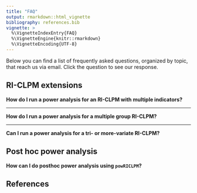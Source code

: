 ```yaml
---
title: "FAQ"
output: rmarkdown::html_vignette
bibliography: references.bib
vignette: >
  %\VignetteIndexEntry{FAQ}
  %\VignetteEngine{knitr::rmarkdown}
  %\VignetteEncoding{UTF-8}
---
```


```{=html}
<script>
function showHide(element) {
    var x = document.getElementById(element);
    if (x.style.display === "none") {
        x.style.display = "block";
    } else {
        x.style.display = "none";
    }
}
</script>
```
Below you can find a list of frequently asked questions, organized by topic, that reach us via email. Click the question to see our response.

## RI-CLPM extensions

::: {onclick="showHide('MI-RICLPM')" style="cursor: pointer; font-weight:bold"}
How do I run a power analysis for an RI-CLPM with **multiple indicators**? 
:::

::: {#MI-RICLPM style="display:none"}
Unfortunately, the `powRICLPM` package does not have the functionality (yet) to include multiple indicator extensions of the RI-CLPM. However, one can use Mplus's Monte Carlo functionalities to specify multiple indicator RI-CLPMs (MI-RICLPM) and simulate their power. Furthermore, there are some general comments to be made about the effect of including multiple indicators on power. For example, @oertzen_effect_2010 claim that the the separation of measurement error from true score variance increases power, and that this principle generalizes to all structural equation models, regardless of the regression model linking the latent variables. This implies that MI-RICLPM's have more power than the basic RI-CLPM.

To verify this, a small simulation study was performed using Mplus (model syntax for these simulations can be found on [GitHub](https://github.com/JeroenDMulder/powRICLPM/)). 10,000 datasets were generated from an MI-RICLPM with a latent factor per occasion and with three indicators. These factors contain a trait-like part that is captured by the higher-order random intercepts, and a state-like part that is used to capture the dynamics over time (see bottom panel of Figure 3 in @mulder_three_2021). The factor loadings linking the indicators with the latent factor were set to 1, measurement error variances were set to 0.5, and the cross-lagged effects were fixed at 0.2. All other population parameter values were kept the same as in the illustrative example in Mulder (under review), implying that the proportion of measurement error in the observed variables was $20\%$. The simulated data sets were analyzed using the MI-RICLPM that generated the data (and separates out measurement error variance), and a basic RI-CLPM (assuming no measurement error, using only the first indicator). Results show that the power to detect non-zero lagged effects is indeed larger in the MI-RICLPM (ranging from 0.89 to 0.93 for the standardized cross-lagged effects of 0.2, and from 0.927 to 0.939 for the standardized autoregressive effects of 0.3) than in the basic RI-CLPM (ranging from 0.70 to 0.74 for the same standardized cross-lagged effects of 0.2, and from 0.807 to 0.827 for the standardized autoregressive effects of 0.3).

All in all, while the inclusion of multiple indicators complicates the RI-CLPM power analysis, it can be generally stated that the separation of measurement error and true score variance through the extension with multiple indicators is beneficial for the power to detect lagged effects. As measurements, especially in the social and behavioral sciences are prone to include measurement error, this extension may be well-worth considering from a power point-of-view.
:::

---

::: {onclick="showHide('MG-RICLPM')" style="cursor: pointer; font-weight:bold"}
How do I run a power analysis for a **multiple group** RI-CLPM? 
:::

::: {#MG-RICLPM style="display:none"}
The multiple group RI-CLPM is based on fitting a multiple group version of the RI-CLPM both with and without constraints across groups (e.g., the constraint of equal lagged effects), and comparing the model fit to determine whether the imposed constraints are tenable. Power thus refers to the probability of rejecting a bad-fitting model due to untenable across-group constraints in this context, rather than rejecting the null-hypothesis for a specific parameter. The effect size then refers to how much worse the constrained model fits the data compared to the more general model (with less, or no across-group constraints). Analytic solutions, like the likelihood ratio test by @satorra_power_1985 or power analyses based on the RMSEA by @maccallum_power_1996, are more efficient to use for these types of power analyses than computationally intensive Monte Carlo simulation studies. See, for example, the `SSpower()` function from the R-package `semTools` for multiple group SEM power analysis by @jak_analytical_2020, and @jorgensen_semtools_2021.
:::

---

::: {onclick="showHide('trivariate')" style="cursor: pointer; font-weight:bold"}
Can I run a power analysis for a **tri- or more-variate** RI-CLPM?
:::

::: {#trivariate style="display:none"}
Unfortunately, `powRICLPM` currently only performs power analyses for the bivariate RI-CLPM. There are plans to extend the functionality of the package to include tri- or more-variate models, but work on this is likely to only start sometime in summer 2023. 

One of the issues that needs to be tackled when going to a more-variate version of the model, is that it becomes increasingly difficult to specify population parameter values that *combined* allow you to simulate data from it. This is related the first limitation that is mentioned in @mulder_power_2023, see Section 6.1. 
:::

## Post hoc power analysis
::: {onclick="showHide('posthoc')" style="cursor: pointer; font-weight:bold"}
How can I do posthoc power analysis using `powRICLPM`? 
:::

::: {#posthoc style="display:none"}
...
:::

## References

